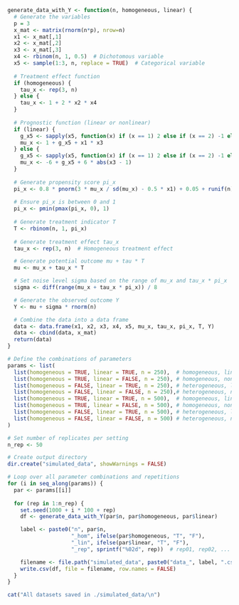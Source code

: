 ```{r}
generate_data_with_Y <- function(n, homogeneous, linear) {
  # Generate the variables
  p = 3
  x_mat <- matrix(rnorm(n*p), nrow=n)
  x1 <- x_mat[,1]
  x2 <- x_mat[,2]
  x3 <- x_mat[,3]
  x4 <- rbinom(n, 1, 0.5)  # Dichotomous variable
  x5 <- sample(1:3, n, replace = TRUE)  # Categorical variable
  
  # Treatment effect function
  if (homogeneous) {
    tau_x <- rep(3, n)
  } else {
    tau_x <- 1 + 2 * x2 * x4
  }
  
  # Prognostic function (linear or nonlinear)
  if (linear) {
    g_x5 <- sapply(x5, function(x) if (x == 1) 2 else if (x == 2) -1 else -4)
    mu_x <- 1 + g_x5 + x1 * x3
  } else {
    g_x5 <- sapply(x5, function(x) if (x == 1) 2 else if (x == 2) -1 else -4)
    mu_x <- -6 + g_x5 + 6 * abs(x3 - 1)
  }
  
  # Generate propensity score pi_x
  pi_x <- 0.8 * pnorm(3 * mu_x / sd(mu_x) - 0.5 * x1) + 0.05 + runif(n) / 10
  
  # Ensure pi_x is between 0 and 1
  pi_x <- pmin(pmax(pi_x, 0), 1)
  
  # Generate treatment indicator T
  T <- rbinom(n, 1, pi_x)
  
  # Generate treatment effect tau_x
  tau_x <- rep(3, n)  # Homogeneous treatment effect

  # Generate potential outcome mu + tau * T
  mu <- mu_x + tau_x * T

  # Set noise level sigma based on the range of mu_x and tau_x * pi_x
  sigma <- diff(range(mu_x + tau_x * pi_x)) / 8

  # Generate the observed outcome Y
  Y <- mu + sigma * rnorm(n)

  # Combine the data into a data frame
  data <- data.frame(x1, x2, x3, x4, x5, mu_x, tau_x, pi_x, T, Y)
  data <- cbind(data, x_mat)
  return(data)
}

# Define the combinations of parameters
params <- list(
  list(homogeneous = TRUE, linear = TRUE, n = 250),  # homogeneous, linear, n=250
  list(homogeneous = TRUE, linear = FALSE, n = 250), # homogeneous, nonlinear, n=250
  list(homogeneous = FALSE, linear = TRUE, n = 250), # heterogeneous, linear, n=250
  list(homogeneous = FALSE, linear = FALSE, n = 250),# heterogeneous, nonlinear, n=250
  list(homogeneous = TRUE, linear = TRUE, n = 500),  # homogeneous, linear, n=500
  list(homogeneous = TRUE, linear = FALSE, n = 500), # homogeneous, nonlinear, n=500
  list(homogeneous = FALSE, linear = TRUE, n = 500), # heterogeneous, linear, n=500
  list(homogeneous = FALSE, linear = FALSE, n = 500) # heterogeneous, nonlinear, n=500
)

# Set number of replicates per setting
n_rep <- 50

# Create output directory
dir.create("simulated_data", showWarnings = FALSE)

# Loop over all parameter combinations and repetitions
for (i in seq_along(params)) {
  par <- params[[i]]
  
  for (rep in 1:n_rep) {
    set.seed(1000 + i * 100 + rep)
    df <- generate_data_with_Y(par$n, par$homogeneous, par$linear)

    label <- paste0("n", par$n,
                    "_hom", ifelse(par$homogeneous, "T", "F"),
                    "_lin", ifelse(par$linear, "T", "F"),
                    "_rep", sprintf("%02d", rep))  # rep01, rep02, ...

    filename <- file.path("simulated_data", paste0("data_", label, ".csv"))
    write.csv(df, file = filename, row.names = FALSE)
  }
}

cat("All datasets saved in ./simulated_data/\n")
```
